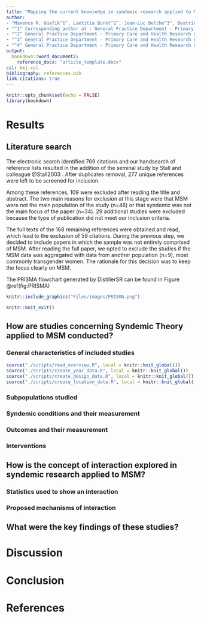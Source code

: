 ```yaml
---
title: "Mapping the current knowledge in syndemic research applied to Men who have Sex with Men : a Scoping Review"
author: 
- "Maxence R. Ouafik^1^, Laetitia Buret^2^, Jean-Luc Belche^3^, Beatrice Scholtes^4^"
- "^1^ Corresponding author at : General Practice Department - Primary Care and Health Research Unit, MD - PhD student,  University of Liège, Liège, Belgium <maxence.ouafik@uliege.be> ; Quartier Hôpital B23 Avenue Hippocrate 13 4000 Liège ![OrcID](./Files/Images/OrcID.png) https://orcid.org/0000-0002-9795-5721"
- "^2^ General Practice Department - Primary Care and Health Research Unit, MD - GP - PhD, research assistant, University of Liège, Liège, Belgium <laetitia.buret@uliege.be> ![OrcID](./Files/Images/OrcID.png) https://orcid.org/0000-0001-6039-9824"
- "^3^ General Practice Department - Primary Care and Health Research Unit, MD - GP - PhD, lecturer, University of Liège, Liège, Belgium <jlbelche@uliege.be> ![OrcID](./Files/Images/OrcID.png) https://orcid.org/0000-0001-8807-0473"
- "^4^ General Practice Department - Primary Care and Health Research Unit, Postdoctoral Researcher,  University of Liège, Liège, Belgium <beatrice.scholtes@uliege.be> ![OrcID](./Files/Images/OrcID.png) https://orcid.org/0000-0001-5274-822X"
output: 
  bookdown::word_document2:
    reference_docx: "article_template.docx"
csl: bmj.csl
bibliography: references.bib
link-citations: true
---
```


```r
knitr::opts_chunk$set(echo = FALSE)
library(bookdown)
```

# Results

## Literature search

The electronic search identified 769 citations and our handsearch of reference lists resulted in the addition of the seminal study by Stall and colleague @Stall2003 . After duplicates removal, 277 unique references were left to be screened for inclusion.

Among these references, 109 were excluded after reading the title and abstract. The two main reasons for exclusion at this stage were that MSM were not the main population of the study (n=46) or that syndemic was not the main focus of the paper (n=34). 29 additional studies were excluded because the type of publication did not meet our inclusion criteria.

The full texts of the 168 remaining references were obtained and read, which lead to the exclusion of 59 citations. During the previous step, we decided to include papers in which the sample was not entirely comprised of MSM. After reading the full paper, we opted to exclude the studies if the MSM data was aggregated with data from another population (n=9), most commonly transgender women. The rationale for this decision was to keep the focus clearly on MSM.

The PRISMA flowchart generated by DistillerSR can be found in Figure \@ref(fig:PRISMA)

```r
knitr::include_graphics("Files/images/PRISMA.png")

knitr::knit_exit()

```




## How are studies concerning Syndemic Theory applied to MSM conducted?

### General characteristics of included studies

```r
source("./scripts/read_overview.R", local = knitr::knit_global())
source("./scripts/create_year_data.R", local = knitr::knit_global())
source("./scripts/create_design_data.R", local = knitr::knit_global())
source("./scripts/create_location_data.R", local = knitr::knit_global())


```

### Subpopulations studied

### Syndemic conditions and their measurement

### Outcomes and their measurement

### Interventions

## How is the concept of interaction explored in syndemic research applied to MSM?

### Statistics used to show an interaction

### Proposed mechanisms of interaction

## What were the key findings of these studies?

# Discussion

# Conclusion

# References

::: {#refs}
:::
